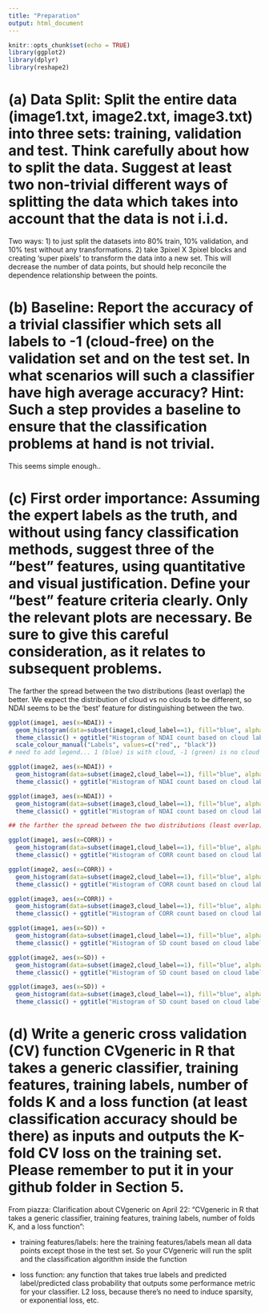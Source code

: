 ```yaml
---
title: "Preparation"
output: html_document
---
```


```r
knitr::opts_chunk$set(echo = TRUE)
library(ggplot2)
library(dplyr)
library(reshape2)
```

# (a) Data Split: Split the entire data (image1.txt, image2.txt, image3.txt) into three sets: training, validation and test. Think carefully about how to split the data. Suggest at least two non-trivial different ways of splitting the data which takes into account that the data is not i.i.d.

Two ways:
1) to just split the datasets into 80% train, 10% validation, and 10% test without any transformations.
2) take 3pixel X 3pixel blocks and creating 'super pixels' to transform the data into a new set. This will decrease the number of data points, but should help reconcile the dependence relationship between the points.

  
# (b) Baseline: Report the accuracy of a trivial classifier which sets all labels to -1 (cloud-free) on the validation set and on the test set. In what scenarios will such a classifier have high average accuracy? Hint: Such a step provides a baseline to ensure that the classification problems at hand is not trivial.

This seems simple enough..

# (c) First order importance: Assuming the expert labels as the truth, and without using fancy classification methods, suggest three of the “best” features, using quantitative and visual justification. Define your “best” feature criteria clearly. Only the relevant plots are necessary. Be sure to give this careful consideration, as it relates to subsequent problems.

The farther the spread between the two distributions (least overlap) the better. We expect the distribution of cloud vs no clouds to be different, so NDAI seems to be the 'best' feature for distinguishing between the two.

```r

ggplot(image1, aes(x=NDAI)) + 
  geom_histogram(data=subset(image1,cloud_label==1), fill="blue", alpha=0.2, bins=50) +     geom_histogram(data=subset(image1,cloud_label==-1), fill="green", alpha=0.2, bins=50) +
  theme_classic() + ggtitle("Histogram of NDAI count based on cloud label: image1") +
  scale_colour_manual("Labels", values=c("red",, "black"))
# need to add legend... 1 (blue) is with cloud, -1 (green) is no cloud

ggplot(image2, aes(x=NDAI)) + 
  geom_histogram(data=subset(image2,cloud_label==1), fill="blue", alpha=0.2, bins=50) +     geom_histogram(data=subset(image2,cloud_label==-1), fill="green", alpha=0.2, bins=50) +
  theme_classic() + ggtitle("Histogram of NDAI count based on cloud label: image2") 

ggplot(image3, aes(x=NDAI)) + 
  geom_histogram(data=subset(image3,cloud_label==1), fill="blue", alpha=0.2, bins=50) +     geom_histogram(data=subset(image3,cloud_label==-1), fill="green", alpha=0.2, bins=50) +
  theme_classic() + ggtitle("Histogram of NDAI count based on cloud label: image3") 

## the farther the spread between the two distributions (least overlap) the better. We expect the distribution of cloud vs no clouds to be different, so NDAI seems to be the 'best' feature for distinguishing between the two. 
```

```r
ggplot(image1, aes(x=CORR)) + 
  geom_histogram(data=subset(image1,cloud_label==1), fill="blue", alpha=0.2, bins=50) + geom_histogram(data=subset(image1,cloud_label==-1), fill="green", alpha=0.2, bins=50) +
  theme_classic() + ggtitle("Histogram of CORR count based on cloud label: image1")

ggplot(image2, aes(x=CORR)) + 
  geom_histogram(data=subset(image2,cloud_label==1), fill="blue", alpha=0.2, bins=50) + geom_histogram(data=subset(image2,cloud_label==-1), fill="green", alpha=0.2, bins=50) +
  theme_classic() + ggtitle("Histogram of CORR count based on cloud label: image2")

ggplot(image3, aes(x=CORR)) + 
  geom_histogram(data=subset(image3,cloud_label==1), fill="blue", alpha=0.2, bins=50) + geom_histogram(data=subset(image3,cloud_label==-1), fill="green", alpha=0.2, bins=50) +
  theme_classic() + ggtitle("Histogram of CORR count based on cloud label: image3")
```

```r
ggplot(image1, aes(x=SD)) + 
  geom_histogram(data=subset(image1,cloud_label==1), fill="blue", alpha=0.2, bins=50) + geom_histogram(data=subset(image1,cloud_label==-1), fill="green", alpha=0.2, bins=50) +
  theme_classic() + ggtitle("Histogram of SD count based on cloud label: image1")

ggplot(image2, aes(x=SD)) + 
  geom_histogram(data=subset(image2,cloud_label==1), fill="blue", alpha=0.2, bins=50) + geom_histogram(data=subset(image2,cloud_label==-1), fill="green", alpha=0.2, bins=50) +
  theme_classic() + ggtitle("Histogram of SD count based on cloud label: image2")

ggplot(image3, aes(x=SD)) + 
  geom_histogram(data=subset(image3,cloud_label==1), fill="blue", alpha=0.2, bins=50) + geom_histogram(data=subset(image3,cloud_label==-1), fill="green", alpha=0.2, bins=50) +
  theme_classic() + ggtitle("Histogram of SD count based on cloud label: image3")
```



# (d) Write a generic cross validation (CV) function CVgeneric in R that takes a generic classifier, training features, training labels, number of folds K and a loss function (at least classification accuracy should be there) as inputs and outputs the K-fold CV loss on the training set. Please remember to put it in your github folder in Section 5.


From piazza: Clarification about CVgeneric on April 22: 
"CVgeneric in R that takes a generic classifier, training features, training labels, number of folds K, and a loss function":

- training features/labels: here the training features/labels mean all data points except those in the test set. So your CVgeneric will run the split and the classification algorithm inside the function

- loss function: any function that takes true labels and predicted label/predicted class probability that outputs some performance metric for your classifier. 
      L2 loss, because there's no need to induce sparsity, or exponential loss, etc. 
